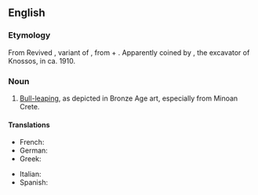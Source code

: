 ==English==
{{wikipedia|lang=en}}

===Etymology===
From Revived {{etyl|grc|en}} {{m|grc|ταυροκαθάψια}}, variant of {{m|grc|ταυροκάθαψις}}, from {{m|grc|ταῦρος||bull}} + {{m|grc|κάθαψις}}. Apparently coined by {{w|Arthur Evans}}, the excavator of Knossos, in ca. 1910.

===Noun===
{{en-noun|-}}

# {{lb|en|rare}} [[bull-leaping|Bull-leaping]], as depicted in Bronze Age art, especially from Minoan Crete.

====Translations====
{{trans-top|bull-leaping}}
* French: {{t|fr|taurokathapsie|f}}
* German: {{t|de|Stiersprung|m}}
* Greek: {{t+|el|ταυροκαθάψια|f}}
{{trans-mid}}
* Italian: {{t|it|taurocatapsia|f}}
* Spanish: {{t|es|taurocatapsia|f}}
{{trans-bottom}}